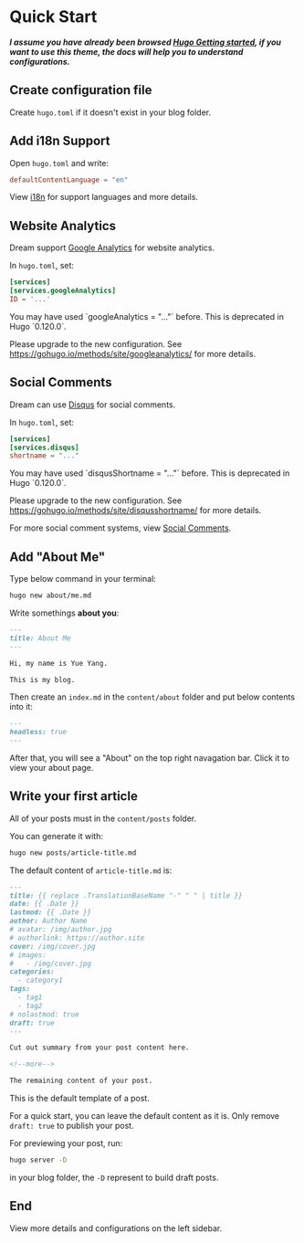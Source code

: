 
# Quick Start

**_I assume you have already been browsed [Hugo Getting started](https://gohugo.io/getting-started/), if you want to use this theme, the docs will help you to understand configurations._**

## Create configuration file

Create `hugo.toml` if it doesn't exist in your blog folder.

## Add i18n Support

Open `hugo.toml` and write:

```toml
defaultContentLanguage = "en"
```

View [i18n](./i18n.md) for support languages and more details.

## Website Analytics

Dream support [Google Analytics](https://www.google.com/analytics/) for website analytics.

In `hugo.toml`, set:

```toml
[services]
[services.googleAnalytics]
ID = '...'

```

<Callout type="warning" emoji="⚠️">
You may have used `googleAnalytics = "..."` before. This is deprecated in Hugo `0.120.0`.

Please upgrade to the new configuration. See https://gohugo.io/methods/site/googleanalytics/ for more details.
</Callout>

## Social Comments

Dream can use [Disqus](https://disqus.com/) for social comments.

In `hugo.toml`, set:

```toml
[services]
[services.disqus]
shortname = "..."
```
<Callout type="warning" emoji="⚠️">
You may have used `disqusShortname = "..."` before. This is deprecated in Hugo `0.120.0`.

Please upgrade to the new configuration. See https://gohugo.io/methods/site/disqusshortname/ for more details.
</Callout>

For more social comment systems, view [Social Comments](./social-comments.md).

## Add "About Me"

Type below command in your terminal:

```bash
hugo new about/me.md
```

Write somethings **about you**:

```md
---
title: About Me
---

Hi, my name is Yue Yang.

This is my blog.
```

Then create an `index.md` in the `content/about` folder and put below contents into it:

```md
---
headless: true
---
```

After that, you will see a "About" on the top right navagation bar. Click it to view your about page.

## Write your first article

All of your posts must in the `content/posts` folder.

You can generate it with:

```bash
hugo new posts/article-title.md
```

The default content of `article-title.md` is:

```md
---
title: {{ replace .TranslationBaseName "-" " " | title }}
date: {{ .Date }}
lastmod: {{ .Date }}
author: Author Name
# avatar: /img/author.jpg
# authorlink: https://author.site
cover: /img/cover.jpg
# images:
#   - /img/cover.jpg
categories:
  - category1
tags:
  - tag1
  - tag2
# nolastmod: true
draft: true
---

Cut out summary from your post content here.

<!--more-->

The remaining content of your post.
```

This is the default template of a post.

For a quick start, you can leave the default content as it is. Only remove `draft: true` to publish your post.

For previewing your post, run:

```bash
hugo server -D
```

in your blog folder, the `-D` represent to build draft posts.

## End

View more details and configurations on the left sidebar.
